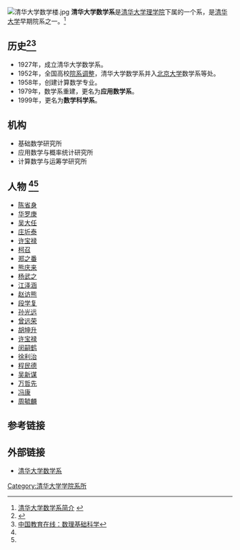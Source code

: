 {{otheruses|subject=位於[[北京市|北京市]]的清華大學數學科學系|other=位於[[臺灣|臺灣]][[新竹市|新竹市]]的國立清華大學數學系|國立清華大學}}
{{Infobox University Department
 |名称              = 清华大学数学科学系
 |其他名称        = Department of Mathematical Sciences, Tsinghua University
 |徽标              = 
 |徽标说明        =
 |隶属              =[[清华大学|清华大学]][[清华大学理学院|理学院]]
 |建立时间        =1927年
 |关闭时间        =
 |类型              =系
 |下属              =3个研究所
 |主管官员        =
 |主席              =
 |党委书记        =[[叶俊|叶俊]]
 |院长              =
 |系主任           =邹文明
 |所长              =
 |部长              =
 |主任              =
 |头衔              =
 |头衔人名        =
 |教师              =85人
 |员工              =
 |学生              =
 |本科生           =
 |研究生           =
 |博士生           =
 |其他学生        =
 |地址              = {{CHN}}[[北京市|北京市]][[海淀区|海淀区]][[清华园|清华园]]
 |国家              =
 |省                 =
 |市                 =
 |坐标              =http://math.tsinghua.edu.cn
 |网址              =
 |标志              =
 |脚注              =
}}
[[File:清华大学数学楼.jpg|thumb]]
'''清华大学数学系'''是[[清华大学|清华大学]][[清华大学理学院|理学院]]下属的一个系，是[[清华大学|清华大学]]早期院系之一。<ref>[http://math.tsinghua.edu.cn/general.html 清华大学数学系简介] {{webarchive|url=https://web.archive.org/web/20090728052934/http://math.tsinghua.edu.cn/general.html |date=2009-07-28 }}</ref>

==历史<ref name="中国数学教育网来源">{{Cite web |url=http://www.mathedu.cn/News/Kejiao/200609/20060926170235.shtml |title=中国数学教育网：清华大学数学系——不欲浅隘亦忌浮夸的数学系 |access-date=2010-09-28 |archive-date=2017-06-22 |archive-url=https://web.archive.org/web/20170622163400/http://www.mathedu.cn/News/Kejiao/200609/20060926170235.shtml |dead-url=no }}</ref><ref name="中国教育在线来源">[http://gkcx.eol.cn/sIndexSpecialityViewInfo.html?schoolid=140&zyid=16119&type=new 中国教育在线：数理基础科学]{{dead link|date=2018年3月 |bot=InternetArchiveBot |fix-attempted=yes }}</ref>==
* 1927年，成立清华大学数学系。
*1952年，全国高校[[院系调整|院系调整]]，清华大学数学系并入[[北京大学|北京大学]]数学系等处。
*1958年，创建计算数学专业。
* 1979年，数学系重建，更名为'''应用数学系'''。
* 1999年，更名为'''数学科学系'''。
==机构==
* 基础数学研究所
* 应用数学与概率统计研究所
* 计算数学与运筹学研究所
== 人物 <ref name="中国数学教育网来源"/><ref name="中国教育在线来源"/>==
* [[陈省身|陈省身]]
* [[华罗庚|华罗庚]]
* [[吴大任|吴大任]]
* [[庄圻泰|庄圻泰]]
* [[许宝禄|许宝禄]]
* [[柯召|柯召]]
* [[郑之番|郑之番]]
* [[熊庆来|熊庆来]]
* [[杨武之|杨武之]]
* [[江泽涵|江泽涵]]
* [[赵访熊|赵访熊]]
* [[段学复|段学复]]
* [[孙光远|孙光远]]
* [[曾远荣|曾远荣]]
* [[胡坤升|胡坤升]]
* [[许宝禄|许宝禄]]
* [[闵嗣鹤|闵嗣鹤]]
* [[徐利治|徐利治]]
* [[程民德|程民德]]
* [[吴新谋|吴新谋]]
* [[万哲先|万哲先]]
* [[冯康|冯康]]
* [[周毓麟|周毓麟]]

== 参考链接 ==
{{Reflist}}
==外部链接==
* [http://math.tsinghua.edu.cn 清华大学数学系] {{Wayback|url=http://math.tsinghua.edu.cn/ |date=20210127013703 }}


{{清华大学/院系}}
[[Category:清华大学学院系所|Category:清华大学学院系所]]